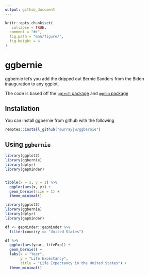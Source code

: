 ```yaml
---
output: github_document
---
```


<!-- README.md is generated from README.Rmd. Please edit that file -->

```r
knitr::opts_chunk$set(
   collapse = TRUE,
  comment = "#>",
  fig.path = "man/figure/",
  fig.height = 4
)
```

# ggbernie

<!-- badges: start -->
<!-- badges: end -->

ggbernie let's you add the dripped out Bernie Sanders from the Biden inauguration
to any ggplot. 

The code is based off the [`ggtech` package](https://github.com/ricardo-bion/ggtech) and
[`ggnba` package](https://github.com/ariespirgel/ggnba)

## Installation

You can install ggbernie from github with the following 


``` r
remotes::install_github("murrayjw/ggbernie")
```

## Using `ggbernie`


```r
library(ggplot2)
library(ggbernie)
library(dplyr)
library(gapminder)


tibble(x = 1, y = 1) %>% 
  ggplot(aes(x, y)) +
  geom_bernie(size = 1) + 
  theme_minimal()


```



```r
library(ggplot2)
library(ggbernie)
library(dplyr)
library(gapminder)

df <- gapminder::gapminder %>% 
  filter(country == "United States")

df %>% 
  ggplot(aes(year, lifeExp)) +
  geom_bernie() + 
  labs(x = "Year",
       y = "Life Expectancy",
       title = "Life Expectancy in the United States") +
  theme_minimal()

```




